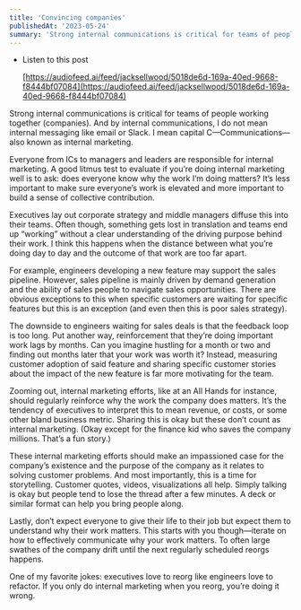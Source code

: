 ```yaml
---
title: 'Convincing companies'
publishedAt: '2023-05-24'
summary: 'Strong internal communications is critical for teams of people working together (companies).'
---
```



- Listen to this post
    
    [https://audiofeed.ai/feed/jacksellwood/5018de6d-169a-40ed-9668-f8444bf07084](https://audiofeed.ai/feed/jacksellwood/5018de6d-169a-40ed-9668-f8444bf07084)
    

Strong internal communications is critical for teams of people working together (companies). And by internal communications, I do not mean internal messaging like email or Slack. I mean capital C—Communications—also known as internal marketing.

Everyone from ICs to managers and leaders are responsible for internal marketing. A good litmus test to evaluate if you’re doing internal marketing well is to ask: does everyone know why the work I’m doing matters? It’s less important to make sure everyone’s work is elevated and more important to build a sense of collective contribution.

Executives lay out corporate strategy and middle managers diffuse this into their teams. Often though, something gets lost in translation and teams end up “working” without a clear understanding of the driving purpose behind their work. I think this happens when the distance between what you’re doing day to day and the outcome of that work are too far apart.

For example, engineers developing a new feature may support the sales pipeline. However, sales pipeline is mainly driven by demand generation and the ability of sales people to navigate sales opportunities. There are obvious exceptions to this when specific customers are waiting for specific features but this is an exception (and even then this is poor sales strategy).

The downside to engineers waiting for sales deals is that the feedback loop is too long. Put another way, reinforcement that they’re doing important work lags by months. Can you imagine hustling for a month or two and finding out months later that your work was worth it? Instead, measuring customer adoption of said feature and sharing specific customer stories about the impact of the new feature is far more motivating for the team.

Zooming out, internal marketing efforts, like at an All Hands for instance, should regularly reinforce why the work the company does matters. It’s the tendency of executives to interpret this to mean revenue, or costs, or some other bland business metric. Sharing this is okay but these don’t count as internal marketing. (Okay except for the finance kid who saves the company millions. That’s a fun story.)

These internal marketing efforts should make an impassioned case for the company’s existence and the purpose of the company as it relates to solving customer problems. And most importantly, this is a time for storytelling. Customer quotes, videos, visualizations all help. Simply talking is okay but people tend to lose the thread after a few minutes. A deck or similar format can help you bring people along.

Lastly, don’t expect everyone to give their life to their job but expect them to understand why their work matters. This starts with you though—iterate on how to effectively communicate why your work matters. To often large swathes of the company drift until the next regularly scheduled reorgs happens.

One of my favorite jokes: executives love to reorg like engineers love to refactor. If you only do internal marketing when you reorg, you’re doing it wrong.